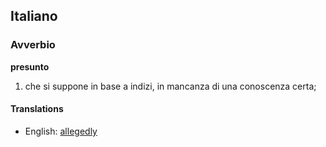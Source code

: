 ==Italiano==
===Avverbio===
'''presunto'''
#che si suppone in base a indizi, in mancanza di una conoscenza certa;

====Translations====
{{top}}
*English: [[allegedly]]